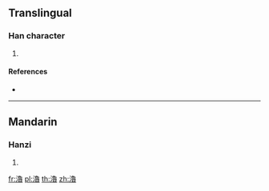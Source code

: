 {{character info/new}}
{{also|澛}}
==Translingual==

===Han character===
{{Han char|rn=85|rad=水|as=15|sn=18|four=|canj=ENWA}}

# {{defn|Han|sort=水15}}

====References====
* {{Han ref|kx=0658.170|dkj=18574|hdz=31780.010|uh=7002|ud=28674}}

----

==Mandarin==

===Hanzi===
{{cmn-hanzi|pin=[[jiōng]] ([[jiong1]]), [[lǔ]] ([[lu3]]), [[yíng]] ([[ying2]])|wg=chiung<sup>1</sup>, lu<sup>3</sup>, ying<sup>2</sup>}}

# {{defn|lang=cmn|sort=水15}}

[[fr:瀂]]
[[pl:瀂]]
[[th:瀂]]
[[zh:瀂]]